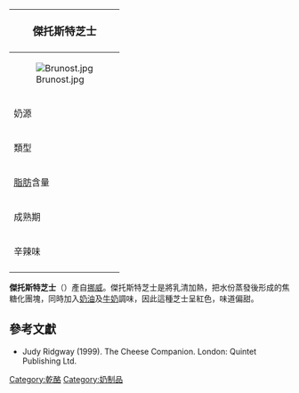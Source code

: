 {{noteTA
|G1=Food
}}
{| class="infobox bordered" style="align: right; width: 20em; font-size: 90%; text-align: left; float: right;" cellpadding="3"
|-
! colspan=2 bgcolor="#FFCCAA" style="font-size: 120%; text-align: center;" |'''傑托斯特芝士'''
|-----
|colspan=2|[[File:Brunost.jpg|center]]
|-----
| 奶源|| [[山羊|山羊]]奶和[[牛奶|牛奶]]的乳清
|-----
| 類型 ||乳清
|-----
| [[脂肪|脂肪]]含量 || 不定
|-----
| 成熟期 || 新鮮
|-----
| 辛辣味 ||甜味
|-
|}

'''傑托斯特芝士'''（{{lang-no|Brunost}}）產自[[挪威|挪威]]。傑托斯特芝士是將乳清加熱，把水份蒸發後形成的焦糖化團塊，同時加入[[黃油|奶油]]及[[牛奶|牛奶]]調味，因此這種芝士呈紅色，味道偏甜。

==參考文獻==
*Judy Ridgway (1999). The Cheese Companion. London: Quintet Publishing Ltd.

[[Category:乾酪|Category:乾酪]]
[[Category:奶制品|Category:奶制品]]